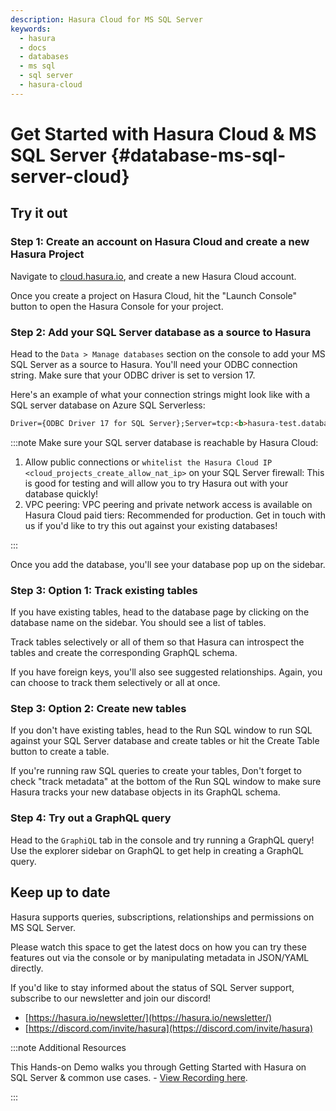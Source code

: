 ```yaml
---
description: Hasura Cloud for MS SQL Server
keywords:
  - hasura
  - docs
  - databases
  - ms sql
  - sql server
  - hasura-cloud
---
```



# Get Started with Hasura Cloud & MS SQL Server {#database-ms-sql-server-cloud}

## Try it out

### Step 1: Create an account on Hasura Cloud and create a new Hasura Project

Navigate to
[cloud.hasura.io](https://cloud.hasura.io/signup/?pg=docs&plcmt=body&cta=navigate-to-cloud-hasura-io&tech=default),
and create a new Hasura Cloud account.

Once you create a project on Hasura Cloud, hit the "Launch Console"
button to open the Hasura Console for your project.

<Thumbnail
   src="/img/graphql/cloud/getting-started/create-project.png"
   alt="Connect new or existing database"
   width="556px"
/>

### Step 2: Add your SQL Server database as a source to Hasura

Head to the `Data > Manage databases` section on the console to add your
MS SQL Server as a source to Hasura. You'll need your ODBC connection
string. Make sure that your ODBC driver is set to version 17.

Here's an example of what your connection strings might look like with a
SQL server database on Azure SQL Serverless:

```HTML
Driver={ODBC Driver 17 for SQL Server};Server=tcp:<b>hasura-test.database.windows.net</b>,<b>1433</b>;Database=<b>db-name</b>;Uid=<b>username</b>;Pwd=<b>password</b>;Encrypt=yes;TrustServerCertificate=no;Connection Timeout=30;
```

:::note Make sure your SQL server database is reachable by Hasura Cloud:

1.  Allow public connections or
    `whitelist the Hasura Cloud IP <cloud_projects_create_allow_nat_ip>`
    on your SQL Server firewall: This is good for testing and will allow
    you to try Hasura out with your database quickly!
2.  VPC peering: VPC peering and private network access is available on
    Hasura Cloud paid tiers: Recommended for production. Get in touch
    with us if you'd like to try this out against your existing
    databases!

:::

<Thumbnail 
   src="/img/graphql/core/databases/ms-sql-server/1-manage-databases.png"
   alt="Manage databases"
   width="1000px"
/>

Once you add the database, you'll see your database pop up on the
sidebar.

### Step 3: Option 1: Track existing tables

If you have existing tables, head to the database page by clicking on
the database name on the sidebar. You should see a list of tables.

<Thumbnail 
   src="/img/graphql/core/databases/ms-sql-server/3-manage-mydb.png"
   alt="Manage my-db"
   width="1000px"
/>

Track tables selectively or all of them so that Hasura can introspect
the tables and create the corresponding GraphQL schema.

<Thumbnail 
   src="/img/graphql/core/databases/ms-sql-server/4-track-tables.png"
   alt="Track tables"
   width="1000px"
/>

If you have foreign keys, you'll also see suggested relationships.
Again, you can choose to track them selectively or all at once.

<Thumbnail 
   src="/img/graphql/core/databases/ms-sql-server/5-track-rels.png"
   alt="Track relationships"
   width="1000px"
/>

### Step 3: Option 2: Create new tables

If you don't have existing tables, head to the Run SQL window to run SQL
against your SQL Server database and create tables or hit the Create
Table button to create a table.

If you're running raw SQL queries to create your tables, Don't forget to
check "track metadata" at the bottom of the Run SQL window to make sure
Hasura tracks your new database objects in its GraphQL schema.

<Thumbnail 
   src="/img/graphql/core/databases/ms-sql-server/7-run-sql.png"
   alt="Run SQL to create table"
   width="1000px"
/>

### Step 4: Try out a GraphQL query

Head to the `GraphiQL` tab in the console and try running a GraphQL
query! Use the explorer sidebar on GraphQL to get help in creating a
GraphQL query.

<Thumbnail 
   src="/img/graphql/core/databases/ms-sql-server/6-make-graphql-query.png"
   alt="Make GraphQL query"
   width="1000px"
/>

## Keep up to date

Hasura supports queries, subscriptions, relationships and permissions on
MS SQL Server.

Please watch this space to get the latest docs on how you can try these
features out via the console or by manipulating metadata in JSON/YAML
directly.

If you'd like to stay informed about the status of SQL Server support,
subscribe to our newsletter and join our discord!

-   [https://hasura.io/newsletter/](https://hasura.io/newsletter/)
-   [https://discord.com/invite/hasura](https://discord.com/invite/hasura)

:::note Additional Resources

This Hands-on Demo walks you through Getting Started with Hasura on SQL
Server & common use cases. - [View Recording
here](https://hasura.io/events/webinar/hasura-sql-server/?pg=docs&plcmt=body&cta=view-recording&tech=).

:::
